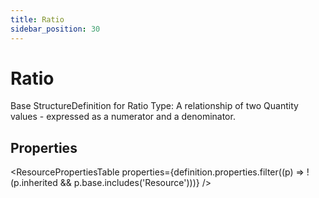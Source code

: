 ```yaml
---
title: Ratio
sidebar_position: 30
---
```



# Ratio

Base StructureDefinition for Ratio Type: A relationship of two Quantity values - expressed as a numerator and a denominator.

## Properties

<ResourcePropertiesTable properties={definition.properties.filter((p) => !(p.inherited && p.base.includes('Resource')))} />



